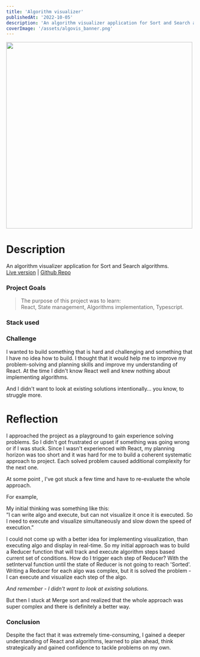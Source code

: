 ```yaml
---
title: 'Algorithm visualizer'
publishedAt: '2022-10-05'
description: 'An algorithm visualizer application for Sort and Search algorithms'
coverImage: '/assets/algovis_banner.png'
---
```



<Image src='/assets/pf.png' width='500' height='500'>

# Description

An algorithm visualizer application for Sort and Search algorithms.\
[Live version](https://rookie-visualizer.netlify.app/) | [Github Repo](https://github.com/useinov12/algo_visualization)

### Project Goals

> The purpose of this project was to learn:\
> React, State management, Algorithms implementation, Typescript.

### Stack used

<blockquote className="with-icons">
  <div className="not-prose mt-2 text-4xl">
    <TechIcons techs={['react', 'typescript', 'jest', 'css']} />
  </div>
</blockquote>

### Challenge

I wanted to build something that is hard and challenging and something that I have no idea how to build.
I thought that it would help me to improve my problem-solving and planning skills and improve my understanding of React.
At the time I didn't know React well and knew nothing about implementing algorithms.

And I didn't want to look at existing solutions intentionally… you know, to struggle more.

# Reflection

I approached the project as a playground to gain experience solving problems.
So I didn't got frustrated or upset if something was going wrong or if I was stuck.
Since I wasn't experienced with React, my planning horizon was too short and it was hard for me to build a coherent systematic approach to project.
Each solved problem caused additional complexity for the next one.

At some point , I've got stuck a few time and have to re-evaluete the whole approach.

For example,

My initial thinking was something like this:\
”I can write algo and execute, but can not visualize it once it is executed. So I need to execute and visualize simultaneously and slow down the speed of execution.”

I could not come up with a better idea for implementing visualization, than executing algo and display in real-time.
So my initial approach was to build a Reducer function that will track and execute algorithm steps based current set of conditions.
How do I trigger each step of Reducer? With the setInterval function until the state of Reducer is not going to reach 'Sorted'.  
Writing a Reducer for each algo was complex, but it is solved the problem - I can execute and visualize each step of the algo.

_And remember - I didn't want to look at existing solutions._

But then I stuck at Merge sort and realized that the whole approach was super complex and there is definitely a better way.

### Conclusion

Despite the fact that it was extremely time-consuming, I gained a deeper understanding of React and algorithms, learned to plan ahead, think strategically and gained confidence to tackle problems on my own.
